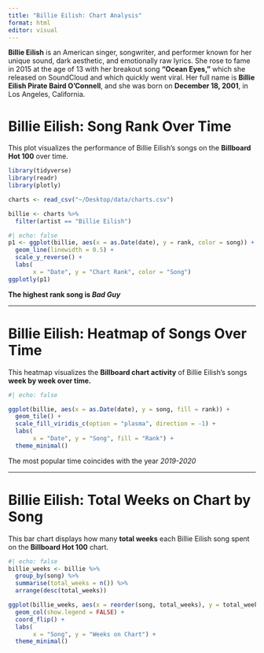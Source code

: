 ```yaml
---
title: "Billie Eilish: Chart Analysis"
format: html
editor: visual
---
```


**Billie Eilish** is an American singer, songwriter, and performer known for her unique sound, dark aesthetic, and emotionally raw lyrics. She rose to fame in 2015 at the age of 13 with her breakout song **“Ocean Eyes,”** which she released on SoundCloud and which quickly went viral. Her full name is **Billie Eilish Pirate Baird O’Connell**, and she was born on **December 18, 2001**, in Los Angeles, California.

# Billie Eilish: Song Rank Over Time

This plot visualizes the performance of Billie Eilish’s songs on the **Billboard Hot 100** over time.

```r

library(tidyverse)
library(readr)
library(plotly)

charts <- read_csv("~/Desktop/data/charts.csv")

billie <- charts %>%
  filter(artist == "Billie Eilish")
```

```r
#| echo: false
p1 <- ggplot(billie, aes(x = as.Date(date), y = rank, color = song)) +
  geom_line(linewidth = 0.5) +
  scale_y_reverse() +
  labs(
       x = "Date", y = "Chart Rank", color = "Song") 
ggplotly(p1)  

```

**The highest rank song is *Bad Guy* **

------------------------------------------------------------------------

# Billie Eilish: Heatmap of Songs Over Time

This heatmap visualizes the **Billboard chart activity** of Billie Eilish’s songs **week by week over time.**

```r
#| echo: false

ggplot(billie, aes(x = as.Date(date), y = song, fill = rank)) +
  geom_tile() +
  scale_fill_viridis_c(option = "plasma", direction = -1) +
  labs(
       x = "Date", y = "Song", fill = "Rank") +
  theme_minimal()


```
The most popular time coincides with the year *2019-2020*

------------------------------------------------------------------------
# Billie Eilish: Total Weeks on Chart by Song

This bar chart displays how many **total weeks** each Billie Eilish song spent on the **Billboard Hot 100** chart.

```r
#| echo: false
billie_weeks <- billie %>%
  group_by(song) %>%
  summarise(total_weeks = n()) %>%
  arrange(desc(total_weeks))

ggplot(billie_weeks, aes(x = reorder(song, total_weeks), y = total_weeks, fill = song)) +
  geom_col(show.legend = FALSE) +
  coord_flip() +
  labs(
       x = "Song", y = "Weeks on Chart") +
  theme_minimal()

```


